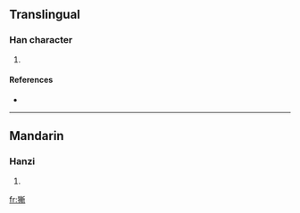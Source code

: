 ==Translingual==

===Han character===
{{Han char|rn=94|rad=犬|as=11|sn=14|four=4222<sub>1</sub>|canj=大竹十十中 (KHJJL)}}

# {{defn|Han|sort=犬11}}

====References====
* {{Han ref|kx=0718.010|dkj=20645|dj=1129.150|hdz=21364.210|uh=7351|ud=29521|bh=E2CC|bd=58060}}

----

==Mandarin==

===Hanzi===
{{cmn-hanzi|pin=[[chán]] ([[chan2]])|wg=ch'an<sup>2</sup>}}

# {{defn|Mandarin}}

[[fr:獑]]